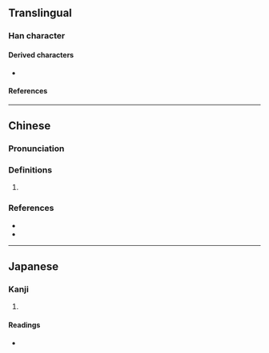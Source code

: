 {{character info}}
==Translingual==

===Han character===
{{Han char|rn=46|rad=山|as=07|sn=10|four=22504|canj=UYTJ,XUYTJ|ids=⿱山辛}}

====Derived characters====
* {{l|mul|[[𪶱]]}}

====References====
{{Han ref|kx=0312.050|dkj=08109|dj=0612.120|hdz=10776.010|uh=5CF7}}

----

==Chinese==
{{zh-forms}}

===Pronunciation===
{{zh-pron
|m=shēn
|c=san1
|mc=
|oc=
|cat=
}}

===Definitions===
{{zh-hanzi}}

# {{rfdef|zh}}

===References===
* {{R:yue:mfccd}}
* {{R:yue:Jyutping Database}}

----

==Japanese==

===Kanji===
{{ja-kanji|grade=|rs=山07}}

# {{rfdef|ja|sort=山07}}

====Readings====
* {{ja-readings|on=[[しん]] (shin)|kun=}}